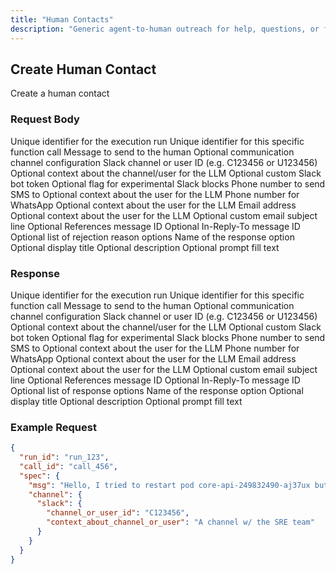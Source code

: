 ```yaml
---
title: "Human Contacts"
description: "Generic agent-to-human outreach for help, questions, or feedback"
---
```


## Create Human Contact

<ParamField path="POST /humanlayer/v1/human_contacts" method="POST">
  Create a human contact
</ParamField>

### Request Body

<ParamField body="human_contact" type="object">
  <Expandable title="HumanContact">
    <ParamField body="run_id" type="string" required>
      Unique identifier for the execution run
    </ParamField>
    <ParamField body="call_id" type="string" required>
      Unique identifier for this specific function call
    </ParamField>
    <ParamField body="spec" type="object" required>
      <Expandable title="HumanContactSpec">
        <ParamField body="msg" type="string" required>
          Message to send to the human
        </ParamField>
        <ParamField body="channel" type="object">
          Optional communication channel configuration
          <Expandable title="ContactChannel">
            <ParamField body="slack" type="object">
              <Expandable title="SlackContactChannel">
                <ParamField body="channel_or_user_id" type="string" required>
                  Slack channel or user ID (e.g. C123456 or U123456)
                </ParamField>
                <ParamField body="context_about_channel_or_user" type="string">
                  Optional context about the channel/user for the LLM
                </ParamField>
                <ParamField body="bot_token" type="string">
                  Optional custom Slack bot token
                </ParamField>
                <ParamField body="experimental_slack_blocks" type="boolean">
                  Optional flag for experimental Slack blocks
                </ParamField>
              </Expandable>
            </ParamField>
            <ParamField body="sms" type="object">
              <Expandable title="SMSContactChannel">
                <ParamField body="phone_number" type="string" required>
                  Phone number to send SMS to
                </ParamField>
                <ParamField body="context_about_user" type="string">
                  Optional context about the user for the LLM
                </ParamField>
              </Expandable>
            </ParamField>
            <ParamField body="whatsapp" type="object">
              <Expandable title="WhatsAppContactChannel">
                <ParamField body="phone_number" type="string" required>
                  Phone number for WhatsApp
                </ParamField>
                <ParamField body="context_about_user" type="string">
                  Optional context about the user for the LLM
                </ParamField>
              </Expandable>
            </ParamField>
            <ParamField body="email" type="object">
              <Expandable title="EmailContactChannel">
                <ParamField body="address" type="string" required>
                  Email address
                </ParamField>
                <ParamField body="context_about_user" type="string">
                  Optional context about the user for the LLM
                </ParamField>
                <ParamField body="experimental_subject_line" type="string">
                  Optional custom email subject line
                </ParamField>
                <ParamField
                  body="experimental_references_message_id"
                  type="string"
                >
                  Optional References message ID
                </ParamField>
                <ParamField
                  body="experimental_in_reply_to_message_id"
                  type="string"
                >
                  Optional In-Reply-To message ID
                </ParamField>
              </Expandable>
            </ParamField>
          </Expandable>
        </ParamField>
        <ParamField body="response_options" type="array">
          Optional list of rejection reason options
          <Expandable title="ResponseOption">
            <ParamField body="name" type="string" required>
              Name of the response option
            </ParamField>
            <ParamField body="title" type="string">
              Optional display title
            </ParamField>
            <ParamField body="description" type="string">
              Optional description
            </ParamField>
            <ParamField body="prompt_fill" type="string">
              Optional prompt fill text
            </ParamField>
          </Expandable>
        </ParamField>
      </Expandable>
    </ParamField>
  </Expandable>
</ParamField>

### Response

<ParamField body="human_contact" type="object">
  <Expandable title="HumanContact">
    <ParamField body="run_id" type="string" required>
      Unique identifier for the execution run
    </ParamField>
    <ParamField body="call_id" type="string" required>
      Unique identifier for this specific function call
    </ParamField>
    <ParamField body="spec" type="object" required>
      <Expandable title="HumanContactSpec">
        <ParamField body="msg" type="string" required>
          Message to send to the human
        </ParamField>
        <ParamField body="channel" type="object">
          Optional communication channel configuration
          <Expandable title="ContactChannel">
            <ParamField body="slack" type="object">
              <Expandable title="SlackContactChannel">
                <ParamField body="channel_or_user_id" type="string" required>
                  Slack channel or user ID (e.g. C123456 or U123456)
                </ParamField>
                <ParamField body="context_about_channel_or_user" type="string">
                  Optional context about the channel/user for the LLM
                </ParamField>
                <ParamField body="bot_token" type="string">
                  Optional custom Slack bot token
                </ParamField>
                <ParamField body="experimental_slack_blocks" type="boolean">
                  Optional flag for experimental Slack blocks
                </ParamField>
              </Expandable>
            </ParamField>
            <ParamField body="sms" type="object">
              <Expandable title="SMSContactChannel">
                <ParamField body="phone_number" type="string" required>
                  Phone number to send SMS to
                </ParamField>
                <ParamField body="context_about_user" type="string">
                  Optional context about the user for the LLM
                </ParamField>
              </Expandable>
            </ParamField>
            <ParamField body="whatsapp" type="object">
              <Expandable title="WhatsAppContactChannel">
                <ParamField body="phone_number" type="string" required>
                  Phone number for WhatsApp
                </ParamField>
                <ParamField body="context_about_user" type="string">
                  Optional context about the user for the LLM
                </ParamField>
              </Expandable>
            </ParamField>
            <ParamField body="email" type="object">
              <Expandable title="EmailContactChannel">
                <ParamField body="address" type="string" required>
                  Email address
                </ParamField>
                <ParamField body="context_about_user" type="string">
                  Optional context about the user for the LLM
                </ParamField>
                <ParamField body="experimental_subject_line" type="string">
                  Optional custom email subject line
                </ParamField>
                <ParamField
                  body="experimental_references_message_id"
                  type="string"
                >
                  Optional References message ID
                </ParamField>
                <ParamField
                  body="experimental_in_reply_to_message_id"
                  type="string"
                >
                  Optional In-Reply-To message ID
                </ParamField>
              </Expandable>
            </ParamField>
          </Expandable>
        </ParamField>
        <ParamField body="response_options" type="array">
          Optional list of response options
          <Expandable title="ResponseOption">
            <ParamField body="name" type="string" required>
              Name of the response option
            </ParamField>
            <ParamField body="title" type="string">
              Optional display title
            </ParamField>
            <ParamField body="description" type="string">
              Optional description
            </ParamField>
            <ParamField body="prompt_fill" type="string">
              Optional prompt fill text
            </ParamField>
          </Expandable>
        </ParamField>
      </Expandable>
    </ParamField>
  </Expandable>
</ParamField>

### Example Request

```json
{
  "run_id": "run_123",
  "call_id": "call_456",
  "spec": {
    "msg": "Hello, I tried to restart pod core-api-249832490-aj37ux but its stuck in an ImagePullBackOff state. Can you help?",
    "channel": {
      "slack": {
        "channel_or_user_id": "C123456",
        "context_about_channel_or_user": "A channel w/ the SRE team"
      }
    }
  }
}
```
